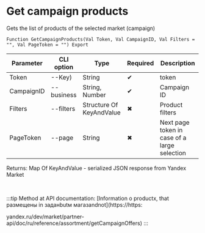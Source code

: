 ﻿---
sidebar_position: 2
---


# Get campaign products
 Gets the list of products of the selected market (campaign)



`Function GetCampaignProducts(Val Token, Val CampaignID, Val Filters = "", Val PageToken = "") Export`

  | Parameter | CLI option | Type | Required | Description |
  |-|-|-|-|-|
  | Token | --Key) | String | &#x2714; | token |
  | CampaignID | --business | String, Number | &#x2714; | Campaign ID |
  | Filters | --filters | Structure Of KeyAndValue | &#x2716; | Product filters |
  | PageToken | --page | String | &#x2716; | Next page token in case of a large selection |

  
  Returns:  Map Of KeyAndValue - serialized JSON response from Yandex Market

<br/>

:::tip
Method at API documentation: [Information о productх, that размещены in заданbutм магазandnot](https://https:

yandex.ru/dev/market/partner-api/doc/ru/reference/assortment/getCampaignOffers)
:::
<br/>



```bsl title="1C:Enterprise/OneScript code example"

```
 




